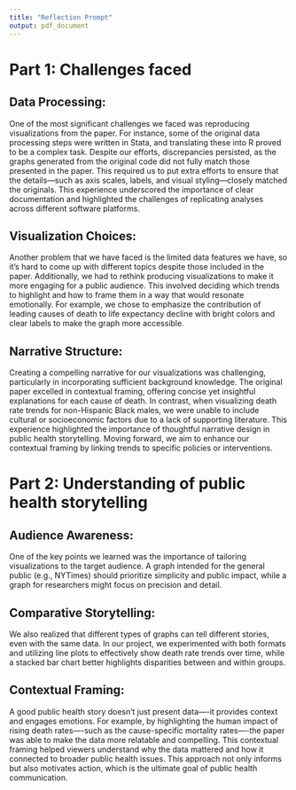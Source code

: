 ```yaml
---
title: "Reflection Prompt"
output: pdf_document
---
```

# Part 1: Challenges faced

## Data Processing: 
One of the most significant challenges we faced was reproducing visualizations from the paper. For instance, some of the original data processing steps were written in Stata, and translating these into R proved to be a complex task. Despite our efforts, discrepancies persisted, as the graphs generated from the original code did not fully match those presented in the paper. This required us to put extra efforts to ensure that the details—such as axis scales, labels, and visual styling—closely matched the originals. This experience underscored the importance of clear documentation and highlighted the challenges of replicating analyses across different software platforms.

## Visualization Choices:
Another problem that we have faced is the limited data features we have, so it’s hard to come up with different topics despite those included in the paper. Additionally, we had to rethink producing visualizations to make it more engaging for a public audience. This involved deciding which trends to highlight and how to frame them in a way that would resonate emotionally. For example, we chose to emphasize the contribution of leading causes of death to life expectancy decline with bright colors and clear labels to make the graph more accessible.

## Narrative Structure: 
Creating a compelling narrative for our visualizations was challenging, particularly in incorporating sufficient background knowledge. The original paper excelled in contextual framing, offering concise yet insightful explanations for each cause of death. In contrast, when visualizing death rate trends for non-Hispanic Black males, we were unable to include cultural or socioeconomic factors due to a lack of supporting literature. This experience highlighted the importance of thoughtful narrative design in public health storytelling. Moving forward, we aim to enhance our contextual framing by linking trends to specific policies or interventions.

# Part 2: Understanding of public health storytelling 

## Audience Awareness:
One of the key points we learned was the importance of tailoring visualizations to the target audience. A graph intended for the general public (e.g., NYTimes) should prioritize simplicity and public impact, while a graph for researchers might focus on precision and detail. 

## Comparative Storytelling:
We also realized that different types of graphs can tell different stories, even with the same data. In our project, we experimented with both formats and utilizing line plots to effectively show death rate trends over time, while a stacked bar chart better highlights disparities between and within groups.

## Contextual Framing:
A good public health story doesn’t just present data—-it provides context and engages emotions. For example, by highlighting the human impact of rising death rates—-such as the cause-specific mortality rates—-the paper was able to make the data more relatable and compelling. This contextual framing helped viewers understand why the data mattered and how it connected to broader public health issues. This approach not only informs but also motivates action, which is the ultimate goal of public health communication.
